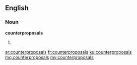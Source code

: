 ==English==

===Noun===
'''counterproposals'''

# {{plural of|counterproposal}}

[[ar:counterproposals]]
[[fr:counterproposals]]
[[ku:counterproposals]]
[[mg:counterproposals]]
[[my:counterproposals]]